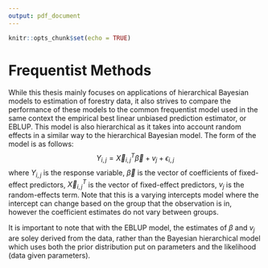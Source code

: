 ```yaml
---
output: pdf_document
---
```


```r
knitr::opts_chunk$set(echo = TRUE)
```

# Frequentist Methods

While this thesis mainly focuses on applications of hierarchical Bayesian models to estimation of forestry data, it also strives to compare the performance of these models to the common frequentist model used in the same context the empirical best linear unbiased prediction estimator, or EBLUP. This model is also hierarchical as it takes into account random effects in a similar way to the hierarchical Bayesian model. The form of the model is as follows:
$$
Y_{i,j} = \vec X_{i,j}^{T}\vec\beta + v_j + \epsilon_{i,j}
$$
where $Y_{i,j}$ is the response variable, $\vec\beta$ is the vector of coefficients of fixed-effect predictors, $\vec X_{i,j}^{T}$ is the vector of fixed-effect predictors, $v_j$ is the random-effects term. Note that this is a varying intercepts model where the intercept can change based on the group that the observation is in, however the coefficient estimates do not vary between groups. 

It is important to note that with the EBLUP model, the estimates of $\beta$ and $v_j$ are soley derived from the data, rather than the Bayesian hierarchical model which uses both the prior distribution put on parameters and the likelihood (data given parameters). 